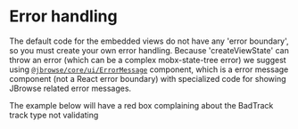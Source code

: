 
<Meta title="Error handling" />

# Error handling

The default code for the embedded views do not have any 'error boundary', so you
must create your own error handling. Because 'createViewState' can throw an
error (which can be a complex mobx-state-tree error) we suggest using
[`@jbrowse/core/ui/ErrorMessage`](https://github.com/GMOD/jbrowse-components/blob/main/packages/core/ui/ErrorMessage.tsx)
component, which is a error message component (not a React error boundary) with
specialized code for showing JBrowse related error messages.

The example below will have a red box complaining about the BadTrack track type
not validating

<Story of={WithErrorHandler} />
